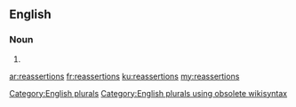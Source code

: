 ==English==

===Noun===
{{head|en}}

# {{plural of|reassertion}}

[[Category:English plurals]][[Category:English plurals using obsolete wikisyntax]]

[[ar:reassertions]]
[[fr:reassertions]]
[[ku:reassertions]]
[[my:reassertions]]